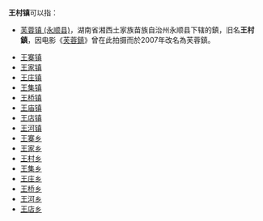 '''王村镇'''可以指：
* [[芙蓉镇_(永顺县)|芙蓉镇 (永顺县)]]，湖南省湘西土家族苗族自治州永顺县下辖的鎮，旧名'''王村鎮'''，因电影《[[芙蓉鎮_(電影)|芙蓉鎮]]》曾在此拍摄而於2007年改名為芙蓉鎮。
{{PRC admin/disambig|14/04/23/106/000|14/09/26/206/000|34/10/21/112/000|37/02/82/110/000|37/03/06/102/000|41/01/82/104/000|41/07/11/100/000|51/11/24/106/000|61/04/24/105/000|61/05/24/108/000|62/08/21/104/000}}
* [[王寨镇|王寨镇]]
* [[王家镇|王家镇]]
* [[王庄镇|王庄镇]]
* [[王集镇|王集镇]]
* [[王桥镇|王桥镇]]
* [[王庙镇|王庙镇]]
* [[王店镇|王店镇]]
* [[王河镇|王河镇]]
* [[王寨乡|王寨乡]]
* [[王家乡|王家乡]]
* [[王村乡|王村乡]]
* [[王集乡|王集乡]]
* [[王庄乡|王庄乡]]
* [[王桥乡|王桥乡]]
* [[王河乡|王河乡]]
* [[王店乡|王店乡]]
{{disambig|cat=三字中国镇名消歧义}}